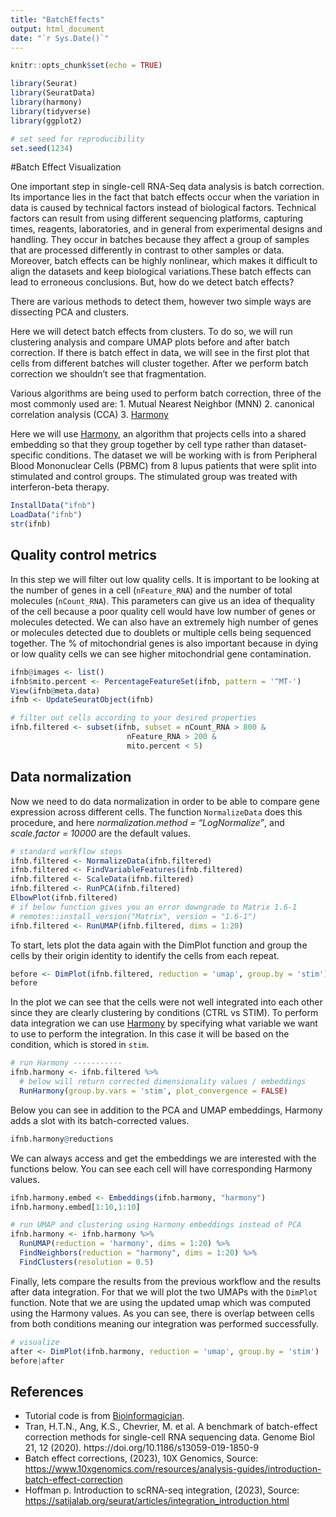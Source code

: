 ```yaml
---
title: "BatchEffects"
output: html_document
date: "`r Sys.Date()`"
---
```


```r
knitr::opts_chunk$set(echo = TRUE)
```

```r
library(Seurat)
library(SeuratData)
library(harmony)
library(tidyverse)
library(ggplot2)

# set seed for reproducibility
set.seed(1234)
```

#Batch Effect Visualization

One important step in single-cell RNA-Seq data analysis is batch correction. Its importance lies in the fact that batch effects occur when the variation in data is caused by technical factors instead of biological factors. Technical factors can result from using different sequencing platforms, capturing times, reagents, laboratories, and in general from experimental designs and handling. They occur in batches because they affect a group of samples that are processed differently in contrast to other samples or data. Moreover, batch effects can be highly nonlinear, which makes it difficult to align the datasets and keep biological variations.These batch effects can lead to erroneous conclusions. But, how do we detect batch effects? 

There are various methods to detect them, however two simple ways are dissecting PCA and clusters. 

Here we will detect batch effects from clusters. To do so, we will run clustering analysis and compare UMAP plots before and after batch correction. If there is batch effect in data, we will see in the first plot that cells from different batches will cluster together. After we perform batch correction we shouldn’t see that fragmentation.

Various algorithms are being used to perform batch correction, three of the most commonly used are:
1. Mutual Nearest Neighbor (MNN)
2. canonical correlation analysis (CCA)
3. [Harmony](https://github.com/immunogenomics/harmony)

Here we will use [Harmony](https://portals.broadinstitute.org/harmony/index.html), an algorithm that projects cells into a shared embedding so that they group together by cell type rather than dataset-specific conditions. The dataset we will be working with is from Peripheral Blood Mononuclear Cells (PBMC) from 8 lupus patients that were split into stimulated and control groups. The stimulated group was treated with interferon-beta therapy. 

```r
InstallData("ifnb")
LoadData("ifnb")
str(ifnb)
```

## Quality control metrics
In this step we will filter out low quality cells. It is important to be looking at the number of genes in a cell (`nFeature_RNA`) and the number of total molecules (`nCount_RNA`). This parameters can give us an idea of thequality of the cell because a poor quality cell would have low number of genes or molecules detected. We can also have an extremely high number of genes or molecules detected due to doublets or multiple cells being sequenced together. The % of mitochondrial genes is also important because in dying or low quality cells we can see higher mitochondrial gene contamination.

```r
ifnb@images <- list()
ifnb$mito.percent <- PercentageFeatureSet(ifnb, pattern = '^MT-')
View(ifnb@meta.data)
ifnb <- UpdateSeuratObject(ifnb)

# filter out cells according to your desired properties
ifnb.filtered <- subset(ifnb, subset = nCount_RNA > 800 &
                          nFeature_RNA > 200 & 
                          mito.percent < 5)
```

## Data normalization
Now we need to do data normalization in order to be able to compare gene expression across different cells. The function `NormalizeData` does this procedure, and here *normalization.method = "LogNormalize"*, and *scale.factor = 10000* are the default values.

```r
# standard workflow steps
ifnb.filtered <- NormalizeData(ifnb.filtered)
ifnb.filtered <- FindVariableFeatures(ifnb.filtered)
ifnb.filtered <- ScaleData(ifnb.filtered)
ifnb.filtered <- RunPCA(ifnb.filtered)
ElbowPlot(ifnb.filtered)
# if below function gives you an error downgrade to Matrix 1.6-1 
# remotes::install_version("Matrix", version = "1.6-1")
ifnb.filtered <- RunUMAP(ifnb.filtered, dims = 1:20)
```

To start, lets plot the data again with the DimPlot function and group the cells by their origin identity to identify the cells from each repeat.

```r
before <- DimPlot(ifnb.filtered, reduction = 'umap', group.by = 'stim')
before
```

In the plot we can see that the cells were not well integrated into each other since they are clearly clustering by conditions (CTRL vs STIM). To perform data integration we can use [Harmony](https://portals.broadinstitute.org/harmony/index.html) by specifying what variable we want to use to perform the integration. In this case it will be based on the condition, which is stored in `stim`.

```r
# run Harmony -----------
ifnb.harmony <- ifnb.filtered %>%
  # below will return corrected dimensionality values / embeddings
  RunHarmony(group.by.vars = 'stim', plot_convergence = FALSE)
```

Below you can see in addition to the PCA and UMAP embeddings, Harmony adds a slot with its batch-corrected values. 
```r
ifnb.harmony@reductions
```
We can always access and get the embeddings we are interested with the functions below. You can see each cell will have corresponding Harmony values. 
```r
ifnb.harmony.embed <- Embeddings(ifnb.harmony, "harmony")
ifnb.harmony.embed[1:10,1:10]
```

```r
# run UMAP and clustering using Harmony embeddings instead of PCA
ifnb.harmony <- ifnb.harmony %>%
  RunUMAP(reduction = 'harmony', dims = 1:20) %>%
  FindNeighbors(reduction = "harmony", dims = 1:20) %>%
  FindClusters(resolution = 0.5)
```

Finally, lets compare the results from the previous workflow and the results after data integration. For that we will plot the two UMAPs with the `DimPlot` function. Note that we are using the updated umap which was computed using the Harmony values. As you can see, there is overlap between cells from both conditions meaning our integration was performed successfully. 

```r
# visualize 
after <- DimPlot(ifnb.harmony, reduction = 'umap', group.by = 'stim')
before|after
```

## References
- Tutorial code is from [Bioinformagician](https://github.com/kpatel427/YouTubeTutorials/blob/main/singleCell_integrate_harmony.R).
- Tran, H.T.N., Ang, K.S., Chevrier, M. et al. A benchmark of batch-effect correction methods for single-cell RNA sequencing data. Genome Biol 21, 12 (2020). https://doi.org/10.1186/s13059-019-1850-9
- Batch effect corrections, (2023), 10X Genomics, Source: <https://www.10xgenomics.com/resources/analysis-guides/introduction-batch-effect-correction>
- Hoffman p. Introduction to scRNA-seq integration, (2023), Source: <https://satijalab.org/seurat/articles/integration_introduction.html>

